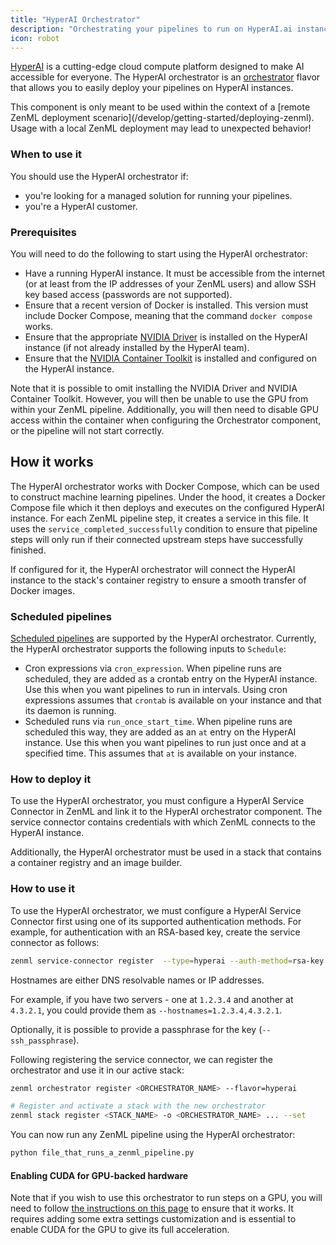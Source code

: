 ```yaml
---
title: "HyperAI Orchestrator"
description: "Orchestrating your pipelines to run on HyperAI.ai instances."
icon: robot
---
```


[HyperAI](https://www.hyperai.ai) is a cutting-edge cloud compute platform designed to make AI accessible for everyone. The HyperAI orchestrator is an [orchestrator](/develop/stack-components/orchestrators) flavor that allows you to easily deploy your pipelines on HyperAI instances.

<Note>
  This component is only meant to be used within the context of a [remote ZenML deployment scenario](/develop/getting-started/deploying-zenml). Usage with a local ZenML deployment may lead to unexpected behavior!
</Note>

### When to use it

You should use the HyperAI orchestrator if:

* you're looking for a managed solution for running your pipelines.
* you're a HyperAI customer.

### Prerequisites

You will need to do the following to start using the HyperAI orchestrator:

* Have a running HyperAI instance. It must be accessible from the internet (or at least from the IP addresses of your ZenML users) and allow SSH key based access (passwords are not supported).
* Ensure that a recent version of Docker is installed. This version must include Docker Compose, meaning that the command `docker compose` works.
* Ensure that the appropriate [NVIDIA Driver](https://www.nvidia.com/en-us/drivers/unix/) is installed on the HyperAI instance (if not already installed by the HyperAI team).
* Ensure that the [NVIDIA Container Toolkit](https://docs.nvidia.com/datacenter/cloud-native/container-toolkit/latest/install-guide.html) is installed and configured on the HyperAI instance.

Note that it is possible to omit installing the NVIDIA Driver and NVIDIA Container Toolkit. However, you will then be unable to use the GPU from within your ZenML pipeline. Additionally, you will then need to disable GPU access within the container when configuring the Orchestrator component, or the pipeline will not start correctly.

## How it works

The HyperAI orchestrator works with Docker Compose, which can be used to construct machine learning pipelines. Under the hood, it creates a Docker Compose file which it then deploys and executes on the configured HyperAI instance. For each ZenML pipeline step, it creates a service in this file. It uses the `service_completed_successfully` condition to ensure that pipeline steps will only run if their connected upstream steps have successfully finished.

If configured for it, the HyperAI orchestrator will connect the HyperAI instance to the stack's container registry to ensure a smooth transfer of Docker images.

### Scheduled pipelines

[Scheduled pipelines](/develop/usage/pipelines/build-pipelines/schedule-a-pipeline) are supported by the HyperAI orchestrator. Currently, the HyperAI orchestrator supports the following inputs to `Schedule`:

* Cron expressions via `cron_expression`. When pipeline runs are scheduled, they are added as a crontab entry on the HyperAI instance. Use this when you want pipelines to run in intervals. Using cron expressions assumes that `crontab` is available on your instance and that its daemon is running.
* Scheduled runs via `run_once_start_time`. When pipeline runs are scheduled this way, they are added as an `at` entry on the HyperAI instance. Use this when you want pipelines to run just once and at a specified time. This assumes that `at` is available on your instance.

### How to deploy it

To use the HyperAI orchestrator, you must configure a HyperAI Service Connector in ZenML and link it to the HyperAI orchestrator component. The service connector contains credentials with which ZenML connects to the HyperAI instance.

Additionally, the HyperAI orchestrator must be used in a stack that contains a container registry and an image builder.

### How to use it

To use the HyperAI orchestrator, we must configure a HyperAI Service Connector first using one of its supported authentication methods. For example, for authentication with an RSA-based key, create the service connector as follows:

```bash
zenml service-connector register  --type=hyperai --auth-method=rsa-key --base64_ssh_key= --hostnames=,,.., --username=
```

Hostnames are either DNS resolvable names or IP addresses.

For example, if you have two servers - one at `1.2.3.4` and another at `4.3.2.1`, you could provide them as `--hostnames=1.2.3.4,4.3.2.1`.

Optionally, it is possible to provide a passphrase for the key (`--ssh_passphrase`).

Following registering the service connector, we can register the orchestrator and use it in our active stack:

```bash
zenml orchestrator register <ORCHESTRATOR_NAME> --flavor=hyperai

# Register and activate a stack with the new orchestrator
zenml stack register <STACK_NAME> -o <ORCHESTRATOR_NAME> ... --set
```

You can now run any ZenML pipeline using the HyperAI orchestrator:

```bash
python file_that_runs_a_zenml_pipeline.py
```

#### Enabling CUDA for GPU-backed hardware

Note that if you wish to use this orchestrator to run steps on a GPU, you will need to follow [the instructions on this page](/develop/usage/resource-data-management/training-with-gpus) to ensure that it works. It requires adding some extra settings customization and is essential to enable CUDA for the GPU to give its full acceleration.

